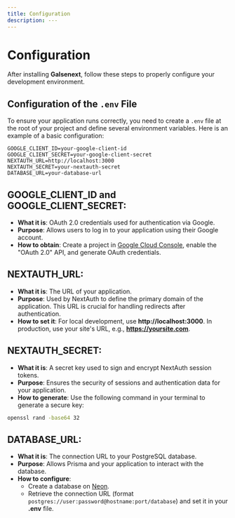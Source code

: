 ```yaml
---
title: Configuration
description: ---
---
```


# Configuration

After installing **Galsenext**, follow these steps to properly configure your development environment.

## Configuration of the `.env` File

To ensure your application runs correctly, you need to create a `.env` file at the root of your project and define several environment variables. Here is an example of a basic configuration:

```plaintext
GOOGLE_CLIENT_ID=your-google-client-id
GOOGLE_CLIENT_SECRET=your-google-client-secret
NEXTAUTH_URL=http://localhost:3000
NEXTAUTH_SECRET=your-nextauth-secret
DATABASE_URL=your-database-url
```

## GOOGLE_CLIENT_ID and GOOGLE_CLIENT_SECRET:

- **What it is**: OAuth 2.0 credentials used for authentication via Google.
- **Purpose**: Allows users to log in to your application using their Google account.
- **How to obtain**: Create a project in [Google Cloud Console](https://cloud.google.com), enable the "OAuth 2.0" API, and generate OAuth credentials.

## NEXTAUTH_URL:

- **What it is**: The URL of your application.
- **Purpose**: Used by NextAuth to define the primary domain of the application. This URL is crucial for handling redirects after authentication.
- **How to set it**: For local development, use **http://localhost:3000**. In production, use your site's URL, e.g., **https://yoursite.com**.

## NEXTAUTH_SECRET:

- **What it is**: A secret key used to sign and encrypt NextAuth session tokens.
- **Purpose**: Ensures the security of sessions and authentication data for your application.
- **How to generate**: Use the following command in your terminal to generate a secure key:

```bash
openssl rand -base64 32
```

## DATABASE_URL:

- **What it is**: The connection URL to your PostgreSQL database.
- **Purpose**: Allows Prisma and your application to interact with the database.
- **How to configure**:
  - Create a database on [Neon](https://neon.tech).
  - Retrieve the connection URL (format `postgres://user:password@hostname:port/database`) and set it in your **.env** file.
